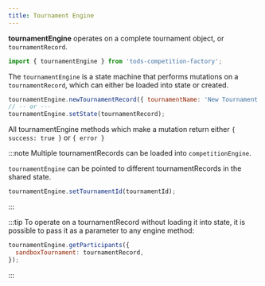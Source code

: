 ```yaml
---
title: Tournament Engine
---
```


**tournamentEngine** operates on a complete tournament object, or `tournamentRecord`.

```js
import { tournamentEngine } from 'tods-competition-factory';
```

The `tournamentEngine` is a state machine that performs mutations on a `tournamentRecord`, which can either be loaded into state or created.

```js
tournamentEngine.newTournamentRecord({ tournamentName: 'New Tournament' });
// -- or ---
tournamentEngine.setState(tournamentRecord);
```

All tournamentEngine methods which make a mutation return either `{ success: true }` or `{ error }`

:::note
Multiple tournamentRecords can be loaded into `competitionEngine`.

`tournamentEngine` can be pointed to different tournamentRecords in the shared state.

```js
tournamentEngine.setTournamentId(tournamentId);
```

:::

:::tip
To operate on a tournamentRecord without loading it into state, it is possible to pass it as a parameter to any engine method:

```js
tournamentEngine.getParticipants({
  sandboxTournament: tournamentRecord,
});
```

:::
